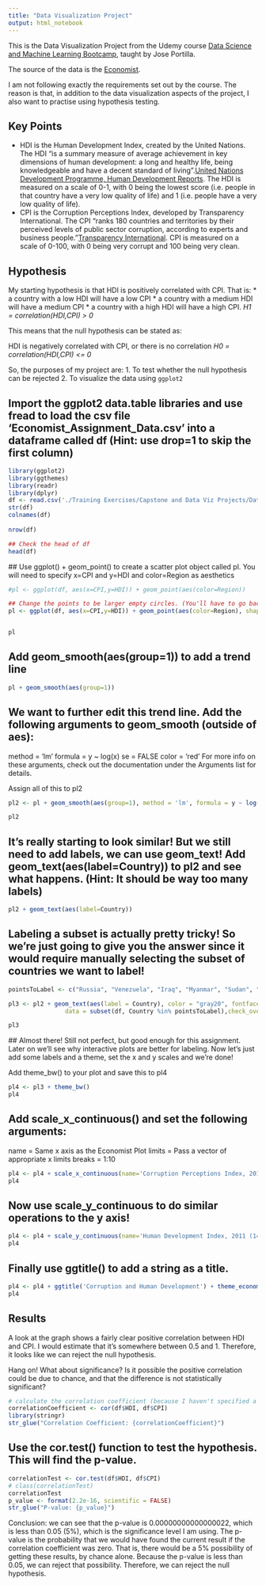 ```yaml
---
title: "Data Visualization Project"
output: html_notebook
---
```

 
This is the Data Visualization Project from the Udemy course [Data Science and Machine Learning Bootcamp](https://www.udemy.com/course/data-science-and-machine-learning-bootcamp-with-r/learn/lecture/5397722#content), taught by Jose Portilla.

The source of the data is the [Economist](https://www.economist.com/graphic-detail/2011/12/02/corrosive-corruption).

I am not following exactly the requirements set out by the course. The reason is that, in addition to the data visualization aspects of the project, I also want to practise using hypothesis testing.

## Key Points
* HDI is the Human Development Index, created by the United Nations. The HDI "is a summary measure of average achievement in key dimensions of human development: a long and healthy life, being knowledgeable and have a decent standard of living".[United Nations Development Programme, Human Development Reports](http://hdr.undp.org/en/content/human-development-index-hdi). The HDI is measured on a scale of 0-1, with 0 being the lowest score (i.e. people in that country have a very low quality of life) and 1 (i.e. people have a very low quality of life).
* CPI is the Corruption Perceptions Index, developed by Transparency International. The CPI "ranks 180 countries and territories by their perceived levels of public sector corruption, according to experts and business people."[Transparency International](https://www.transparency.org/cpi2019). CPI is measured on a scale of 0-100, with 0 being very corrupt and 100 being very clean.

## Hypothesis
My starting hypothesis is that HDI is positively correlated with CPI. That is:
* a country with a low HDI will have a low CPI
* a country with a medium HDI will have a medium CPI 
* a country with a high HDI will have a high CPI.
  _H1 = correlation(HDI,CPI) > 0_

This means that the null hypothesis can be stated as:

HDI is negatively correlated with CPI, or there is no correlation
  _H0 = correlation(HDI,CPI) <= 0_

So, the purposes of my project are:
1. To test whether the null hypothesis can be rejected
2. To visualize the data using `ggplot2` 

## Import the ggplot2 data.table libraries and use fread to load the csv file 'Economist_Assignment_Data.csv' into a dataframe called df (Hint: use drop=1 to skip the first column)

```r
library(ggplot2)
library(ggthemes)
library(readr)
library(dplyr)
df <- read.csv('./Training Exercises/Capstone and Data Viz Projects/Data Visualization Project/Economist_Assignment_Data.csv')
str(df)
colnames(df)
 
nrow(df)

## Check the head of df
head(df)
```

 ## Use ggplot() + geom_point() to create a scatter plot object called pl. You will need to specify x=CPI and y=HDI and color=Region as aesthetics
```r
#pl <- ggplot(df, aes(x=CPI,y=HDI)) + geom_point(aes(color=Region))

## Change the points to be larger empty circles. (You'll have to go back and add arguments to geom_point() and reassign it to pl.) You'll need to figure out what shape= and size=
pl <- ggplot(df, aes(x=CPI,y=HDI)) + geom_point(aes(color=Region), shape = 1, size=3 )


pl
```
 
## Add geom_smooth(aes(group=1)) to add a trend line
```r
pl + geom_smooth(aes(group=1))
```

## We want to further edit this trend line. Add the following arguments to geom_smooth (outside of aes):

method = 'lm'
formula = y ~ log(x)
se = FALSE
color = 'red'
For more info on these arguments, check out the documentation under the Arguments list for details.

Assign all of this to pl2
```r
pl2 <- pl + geom_smooth(aes(group=1), method = 'lm', formula = y ~ log(x), se=FALSE, color='red')

pl2
```

## It's really starting to look similar! But we still need to add labels, we can use geom_text! Add geom_text(aes(label=Country)) to pl2 and see what happens. (Hint: It should be way too many labels)
```r
pl2 + geom_text(aes(label=Country))

```

## Labeling a subset is actually pretty tricky! So we're just going to give you the answer since it would require manually selecting the subset of countries we want to label!
```r
pointsToLabel <- c("Russia", "Venezuela", "Iraq", "Myanmar", "Sudan", "Afghanistan", "Congo", "Greece", "Argentina", "Brazil", "India", "Italy", "China", "South Africa", "Spain", "Botswana", "Cape Verde", "Bhutan", "Rwanda", "France", "United States", "Germany", "Britain", "Barbados", "Norway", "Japan", "New Zealand", "Singapore")

pl3 <- pl2 + geom_text(aes(label = Country), color = "gray20", fontface='bold',
                data = subset(df, Country %in% pointsToLabel),check_overlap = TRUE)

pl3
```

## Almost there! Still not perfect, but good enough for this assignment. Later on we'll see why interactive plots are better for labeling. Now let's just add some labels and a theme, set the x and y scales and we're done!

Add theme_bw() to your plot and save this to pl4
```r
pl4 <- pl3 + theme_bw()
pl4
```

## Add scale_x_continuous() and set the following arguments:

name = Same x axis as the Economist Plot
limits = Pass a vector of appropriate x limits
breaks = 1:10
```r
pl4 <- pl4 + scale_x_continuous(name='Corruption Perceptions Index, 2011(10=least corrupt)', limits = c(0.9,10.5), breaks = 1:10)
pl4
```

## Now use scale_y_continuous to do similar operations to the y axis!
```r
pl4 <- pl4 + scale_y_continuous(name='Human Development Index, 2011 (1=Best)', limits = c(0.2,1.0))
pl4
```

## Finally use ggtitle() to add a string as a title.
```r
pl4 <- pl4 + ggtitle('Corruption and Human Development') + theme_economist()
pl4
```

## Results
A look at the graph shows a fairly clear positive correlation between HDI and CPI. I would estimate that it's somewhere between 0.5 and 1. Therefore, it looks like we can reject the null hypothesis.

Hang on! What about significance? Is it possible the positive correlation could be due to chance, and that the difference is not statistically significant?

```r

# calculate the correlation coefficient (because I haven't specified a method, this will use the default Pearson Correlation Coefficient)
correlationCoefficient <- cor(df$HDI, df$CPI)
library(stringr)
str_glue("Correlation Coefficient: {correlationCoefficient}")
```
## Use the cor.test() function to test the hypothesis. This will find the p-value.
```r
correlationTest <- cor.test(df$HDI, df$CPI)
# class(correlationTest)
correlationTest
p_value <- format(2.2e-16, scientific = FALSE)
str_glue("P-value: {p_value}")
```

Conclusion: we can see that the p-value is 0.00000000000000022, which is less than 0.05 (5%), which is the significance level I am using. The p-value is the probability that we would have found the current result if the correlation coefficient was zero. That is, there would be a 5% possibility of getting these results, by chance alone. Because the p-value is less than 0.05, we can reject that possibility. Therefore, we can reject the null hypothesis. 


